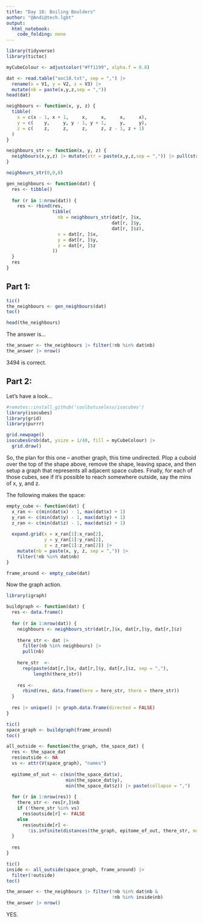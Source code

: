 ```yaml
---
title: "Day 18: Boiling Boulders"
author: "@Andi@tech.lgbt"
output: 
  html_notebook: 
    code_folding: none
---
```


```r
library(tidyverse)
library(tictoc)
```


```r
myCubeColour <- adjustcolor("#ff1199", alpha.f = 0.8)
```


```r
dat <- read.table("aoc18.txt", sep = ",") |>
  rename(x = V1, y = V2, z = V3) |>
  mutate(nb = paste(x,y,z,sep = ","))
head(dat)
```


```r
neighbours <- function(x, y, z) {
  tibble(
    x = c(x - 1, x + 1,     x,     x,     x,     x),
    y = c(    y,     y, y - 1, y + 1,     y,     y),
    z = c(    z,     z,     z,     z, z - 1, z + 1)
  )
}

neighbours_str <- function(x, y, z) {
  neighbours(x,y,z) |> mutate(str = paste(x,y,z,sep = ",")) |> pull(str)
}
```


```r
neighbours_str(0,0,0)
```

```r
gen_neighbours <- function(dat) {
  res <- tibble()
  
  for (r in 1:nrow(dat)) {
    res <- rbind(res,
                 tibble(
                   nb = neighbours_str(dat[r, ]$x,
                                       dat[r, ]$y,
                                       dat[r, ]$z),
                   x = dat[r, ]$x,
                   y = dat[r, ]$y,
                   z = dat[r, ]$z
                 ))
  }
  res
}
```




## Part 1:

```r
tic()
the_neighbours <- gen_neighbours(dat)
toc()
```

```r
head(the_neighbours)
```


The answer is...

```r
the_answer <- the_neighbours |> filter(!nb %in% dat$nb)
the_answer |> nrow()
```

3494 is correct.


## Part 2:

Let's have a look...

```r
#remotes::install_github('coolbutuseless/isocubes')
library(isocubes)
library(grid)
library(purrr)
```

```r
grid.newpage()
isocubesGrob(dat, ysize = 1/40, fill = myCubeColour) |>
  grid.draw() 
```


So, the plan for this one -- another graph, this time undirected. Plop a cuboid over the top of the shape above, remove the shape, leaving space, and then setup a graph that represents all adjacent space cubes. Finally, for each of those cubes, see if it's possible to reach somewhere outside, say the mins of x, y, and z.


The following makes the space:

```r
empty_cube <- function(dat) {
  x_ran <- c(min(dat$x) - 1, max(dat$x) + 1)
  y_ran <- c(min(dat$y) - 1, max(dat$y) + 1)
  z_ran <- c(min(dat$z) - 1, max(dat$z) + 1)
  
  expand.grid(x = x_ran[1]:x_ran[2],
              y = y_ran[1]:y_ran[2],
              z = z_ran[1]:z_ran[2]) |>
    mutate(nb = paste(x, y, z, sep = ",")) |>
    filter(!nb %in% dat$nb)
}
```

```r
frame_around <- empty_cube(dat)
```


Now the graph action.

```r
library(igraph)
```



```r
buildgraph <- function(dat) {
  res <- data.frame()
  
  for (r in 1:nrow(dat)) {
    neighbours <- neighbours_str(dat[r,]$x, dat[r,]$y, dat[r,]$z)
    
    there_str <- dat |>
      filter(nb %in% neighbours) |>
      pull(nb)
    
    here_str  <-
      rep(paste(dat[r,]$x, dat[r,]$y, dat[r,]$z, sep = ","),
          length(there_str))
    
    res <-
      rbind(res, data.frame(here = here_str, there = there_str))
  }
  
  res |> unique() |> graph.data.frame(directed = FALSE)
}
```


```r
tic()
space_graph <- buildgraph(frame_around)
toc()
```

```r
all_outside <- function(the_graph, the_space_dat) {
  res <- the_space_dat
  res$outside <- NA
  vs <- attr(V(space_graph), "names")
  
  epitome_of_out <- c(min(the_space_dat$x),
                      min(the_space_dat$y),
                      min(the_space_dat$z)) |> paste(collapse = ",")
  
  for (r in 1:nrow(res)) {
    there_str <- res[r,]$nb
    if (!there_str %in% vs)
      res$outside[r] <- FALSE
    else
      res$outside[r] <-
        !is.infinite(distances(the_graph, epitome_of_out, there_str, mode = "out"))
  }
  
  res
}
```


```r
tic()
inside <- all_outside(space_graph, frame_around) |>
  filter(!outside)
toc()
```


```r
the_answer <- the_neighbours |> filter(!nb %in% dat$nb &
                                       !nb %in% inside$nb)
the_answer |> nrow()
```

YES.
